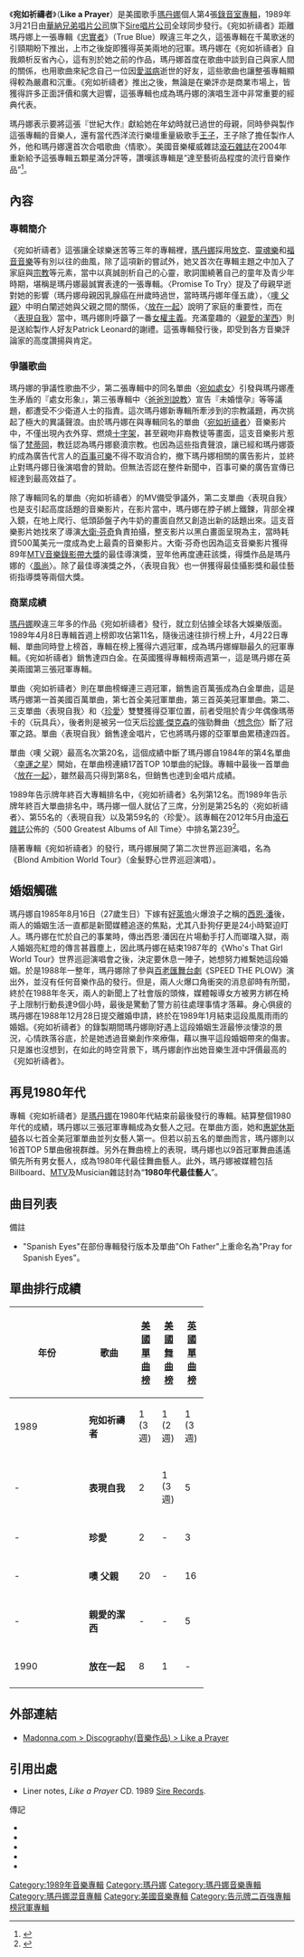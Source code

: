 {{noteTA
|1=zh-cn:麦当娜; zh-hk:麥當娜; zh-tw:瑪丹娜;
|G1=Show
}}
{{Infobox album| <!-- See Wikipedia:WikiProject_Albums -->
| Name        = 宛如祈禱者<br />Like a Prayer
| Type        = [[錄音室專輯|錄音室專輯]]
| Artist      = [[瑪丹娜|瑪丹娜]]
| Cover       = Madonna - Like a Prayer.jpg
| Released    = 1989年3月21日
| Recorded    = 1988年9月–1989年1月；{{flatlist|
*D&D Recording ([[紐約市|紐約市]])
*Ocean Way Recording ([[荷里活|荷里活]], [[California|California]])
}}
| Genre       = {{flatlist|
*[[流行音樂|流行音樂]]
*[[流行舞曲|流行舞曲]]
*[[流行搖滾|流行搖滾]]
}}
| Length      = 51:16
| Label       = {{flat list|
*[[Sire唱片公司|Sire唱片公司]] 
*[[華納兄弟唱片公司|華納兄弟唱片公司]]
}}
| Producer    = {{flat list|
*瑪丹娜
*Patrick Leonard
*[[Stephen_Bray|Stephen Bray]]
*[[王子_(音樂家)|Prince]]}}
| Last album  = ''[[You_Can_Dance|You Can Dance]]''<br/>(1987)|
| This album  = '''Like a Prayer'''<br/>(1989)|
| Next album  = ''[[屏息|I'm Breathless]]''<br/>(1990)|
| Misc        = {{Singles
  | Name           = 宛如祈禱者
  | Type           = Studio album
  | single 1       = "[[Like_a_Prayer_(歌曲)|宛如祈禱者 / Like a Prayer]]"
  | single 1 date  = 1989年3月3日
  | single 2       = "[[Express_Yourself_(麥當娜歌曲)|表現自我 / Express Yourself]]"
  | single 2 date  = 1989年5月9日
  | single 3       = "[[Cherish_(麥當娜歌曲)|珍愛 / Cherish]]"
  | single 3 date  = 1989年8月1日
  | single 4       = "[[Oh_Father|噢 父親 / Oh Father]]"
  | single 4 date  = 1989年10月24日
  | single 5       = "[[Dear_Jessie|親愛的潔西 / Dear Jessie]]"
  | single 5 date  = 1989年12月10日
  | single 6       = "[[Keep_It_Together_(麥當娜歌曲)|放在一起 / Keep It Together]]"
  | single 6 date  = 1990年1月30日
   }}
}}
《'''宛如祈禱者'''》（'''Like a Prayer'''）是美國歌手[[瑪丹娜|瑪丹娜]]個人第4張[[錄音室專輯|錄音室專輯]]，1989年3月21日由[[華納兄弟唱片公司|華納兄弟唱片公司]]旗下[[Sire唱片公司|Sire唱片公司]]全球同步發行。《宛如祈禱者》距離瑪丹娜上一張專輯《[[True_Blue|忠實者]]》（True Blue）睽違三年之久，這張專輯在千萬歌迷的引頸期盼下推出，上市之後旋即獲得英美兩地的冠軍。瑪丹娜在《宛如祈禱者》自我頗析反省內心，這有別於她之前的作品，瑪丹娜首度在歌曲中談到自己與家人間的關係，也用歌曲來紀念自己一位因[[愛滋病|愛滋病]]逝世的好友，這些歌曲也讓整張專輯顯得較為嚴肅和沉重。《宛如祈禱者》推出之後，無論是在樂評亦是商業市場上，皆獲得許多正面評價和廣大迴響，這張專輯也成為瑪丹娜的演唱生涯中非常重要的經典代表。

瑪丹娜表示要將這張『世紀大作』獻給她在年幼時就已過世的母親，同時參與製作這張專輯的音樂人，還有當代西洋流行樂壇重量級歌手[[王子_(音樂家)|王子]]，王子除了擔任製作人外，他和瑪丹娜還首次合唱歌曲〈情歌〉。美國音樂權威雜誌[[滾石雜誌|滾石雜誌]]在2004年重新給予這張專輯五顆星滿分評等，讚嘆該專輯是“達至藝術品程度的流行音樂作品”<ref>{{Cite web |url=http://www.rollingstone.com/music/artists/madonna/reviews |title=美國滾石雜誌官網瑪丹娜音樂作品評價列表 |accessdate=2015-02-22 |archive-date=2015-02-28 |archive-url=https://web.archive.org/web/20150228093943/http://www.rollingstone.com/music/artists/madonna/reviews |dead-url=yes }}</ref>。
==內容==
===專輯簡介===
《宛如祈禱者》這張讓全球樂迷苦等三年的專輯裡，[[瑪丹娜|瑪丹娜]]採用[[放克|放克]]、[[靈魂樂|靈魂樂]]和[[福音音樂|福音音樂]]等有別以往的曲風，除了這項新的嘗試外，她又首次在專輯主題之中加入了家庭與[[宗教|宗教]]等元素，當中以真誠剖析自己的心靈，歌詞圍繞著自己的童年及青少年時期，堪稱是瑪丹娜最誠實表達的一張專輯。〈Promise To Try〉提及了母親早逝對她的影響（瑪丹娜母親因乳腺癌在卅歲時過世，當時瑪丹娜年僅五歲），〈[[Oh_Father|噢 父親]]〉中明白闡述她與父親之間的關係，〈[[Keep_It_Together_(麥當娜歌曲)|放在一起]]〉說明了家庭的重要性，而在〈[[Express_Yourself_(麥當娜歌曲)|表現自我]]〉當中，瑪丹娜則呼籲了一番[[女權主義|女權主義]]。充滿童趣的〈[[Dear_Jessie|親愛的潔西]]〉則是送給製作人好友Patrick Leonard的謝禮。這張專輯發行後，即受到各方音樂評論家的高度讚揚與肯定。
===爭議歌曲===
瑪丹娜的爭議性歌曲不少，第二張專輯中的同名單曲〈[[Like_a_Virgin_(歌曲)|宛如處女]]〉引發與瑪丹娜產生矛盾的『處女形象』，第三張專輯中〈[[Papa_Don't_Preach|爸爸別說教]]〉宣告『未婚懷孕』等等議題，都遭受不少衛道人士的指責。這次瑪丹娜新專輯所牽涉到的宗教議題，再次挑起了極大的異議聲浪。由於瑪丹娜在與專輯同名的單曲〈[[Like_a_Prayer_(歌曲)|宛如祈禱者]]〉音樂影片中，不僅出現內衣外穿、燃燒[[十字架|十字架]]，甚至親吻非裔教徒等畫面，這支音樂影片惹惱了[[聖座|梵蒂岡]]，教廷認為瑪丹娜褻瀆宗教。也因為這些指責聲浪，讓已經和瑪丹娜簽約成為廣告代言人的[[百事可樂|百事可樂]]不得不取消合約，撤下瑪丹娜相關的廣告影片，並終止對瑪丹娜日後演唱會的贊助。但無法否認在整件新聞中，百事可樂的廣告宣傳已經達到最高效益了。

除了專輯同名的單曲〈宛如祈禱者〉的MV備受爭議外，第二支單曲〈表現自我〉也是支引起高度話題的音樂影片，在影片當中，瑪丹娜在脖子綁上鐵鍊，背部全裸入鏡，在地上爬行、低頭舔盤子內牛奶的畫面自然又創造出新的話題出來。這支音樂影片她找來了導演[[大卫·芬奇|大衛·芬奇]]負責拍攝，整支影片以黑白畫面呈現為主，當時耗資500萬美元一度成為史上最貴的音樂影片。大衛·芬奇也因為這支音樂影片獲得89年[[MTV音樂錄影帶大獎|MTV音樂錄影帶大獎]]的最佳導演獎，翌年他再度連莊該獎，得獎作品是瑪丹娜的〈[[Vogue_(歌曲)|風尚]]〉。除了最佳導演獎之外，〈表現自我〉也一併獲得最佳攝影獎和最佳藝術指導獎等兩個大獎。
===商業成績===
[[瑪丹娜|瑪丹娜]]睽違三年多的作品《宛如祈禱者》發行，就立刻佔據全球各大娛樂版面。1989年4月8日專輯首週上榜即攻佔第11名，隨後迅速往排行榜上升，4月22日專輯、單曲同時登上榜首，專輯在榜上獲得六週冠軍，成為瑪丹娜蟬聯最久的冠軍專輯。《宛如祈禱者》銷售達四白金。在英國獲得專輯榜兩週第一，這是瑪丹娜在英美兩國第三張冠軍專輯。

單曲〈宛如祈禱者〉則在單曲榜蟬連三週冠軍，銷售逾百萬張成為白金單曲，這是瑪丹娜第一首美國百萬單曲，第七首全美冠軍單曲，第三首英美冠軍單曲。第二、三支單曲〈表現自我〉和〈[[Cherish_(麥當娜歌曲)|珍愛]]〉雙雙獲得亞軍位置，前者受阻於青少年偶像瑪蒂卡的〈玩具兵〉，後者則是被另一位天后[[珍娜·傑克森|珍娜·傑克森]]的強勁舞曲〈[[Miss_You_Much|想念你]]〉斷了冠軍之路。單曲〈表現自我〉銷售達金唱片，它也將瑪丹娜的亞軍單曲累積達四首。

單曲〈噢 父親〉最高名次第20名，這個成績中斷了瑪丹娜自1984年的第4名單曲〈[[Lucky_Star_(歌曲)|幸運之星]]〉開始，在單曲榜連續17首TOP 10單曲的紀錄。專輯中最後一首單曲〈[[Keep_It_Together_(麥當娜歌曲)|放在一起]]〉，雖然最高只得到第8名，但銷售也達到金唱片成績。

1989年告示牌年終百大專輯排名中，《宛如祈禱者》名列第12名。而1989年告示牌年終百大單曲排名中，瑪丹娜一個人就佔了三席，分別是第25名的〈宛如祈禱者〉、第55名的〈表現自我〉以及第59名的〈珍愛〉。該專輯在2012年5月由[[滾石雜誌|滾石雜誌]]公佈的〈500 Greatest Albums of All Time〉中排名第239<ref>{{Cite web |url=http://www.rollingstone.com/music/lists/500-greatest-albums-of-all-time-20120531/the-eagles-the-eagles-20120524 |title=美國滾石雜誌官網音樂資料 |accessdate=2016-05-30 |archive-date=2017-03-07 |archive-url=https://web.archive.org/web/20170307091418/http://www.rollingstone.com/music/lists/500-greatest-albums-of-all-time-20120531/the-eagles-the-eagles-20120524 |dead-url=no }}</ref>。

隨著專輯《宛如祈禱者》的發行，瑪丹娜展開了第二次世界巡迴演唱，名為《Blond Ambition World Tour》（金髮野心世界巡迴演唱）。

==婚姻觸礁==
瑪丹娜自1985年8月16日（27歲生日）下嫁有[[好萊塢|好萊塢]]火爆浪子之稱的[[西恩·潘|西恩·潘]]後，兩人的婚姻生活一直都是新聞媒體追逐的焦點，尤其八卦狗仔更是24小時緊迫盯人。瑪丹娜在忙於自己的事業時，傳出西恩·潘因在片場動手打人而瑯璫入獄，兩人婚姻亮紅燈的傳言甚囂塵上，因此瑪丹娜在結束1987年的《Who's That Girl World Tour》世界巡迴演唱會之後，決定要休息一陣子，她想努力維繫她這段婚姻。於是1988年一整年，瑪丹娜除了參與[[百老匯|百老匯]][[舞台劇|舞台劇]]《SPEED THE PLOW》演出外，並沒有任何音樂作品的發行。但是，兩人火爆口角衝突的消息卻時有所聞，終於在1988年冬天，兩人的新聞上了社會版的頭條，媒體報導女方被男方綁在椅子上限制行動長達9個小時，最後是驚動了警方前往處理事情才落幕。身心俱疲的瑪丹娜在1988年12月28日提交離婚申請，終於在1989年1月結束這段風風雨雨的婚姻。《宛如祈禱者》的錄製期間瑪丹娜剛好遇上這段婚姻生涯最慘淡悽涼的景況，心情跌落谷底，於是她透過音樂創作來療傷，藉以撫平這段婚姻帶來的傷害。只是誰也沒想到，在如此的時空背景下，瑪丹娜創作出她音樂生涯中評價最高的《宛如祈禱者》。

==再見1980年代==
專輯《宛如祈禱者》是[[瑪丹娜|瑪丹娜]]在1980年代結束前最後發行的專輯。結算整個1980年代的成績，瑪丹娜以三張冠軍專輯成為女藝人之冠。在單曲方面，她和[[惠妮休斯頓|惠妮休斯頓]]各以七首全美冠軍單曲並列女藝人第一。但若以前五名的單曲而言，瑪丹娜則以16首TOP 5單曲傲視群雌。另外在舞曲榜上的表現，瑪丹娜也以9首冠軍舞曲遙遙領先所有男女藝人，成為1980年代最佳舞曲藝人。此外，瑪丹娜被媒體包括Billboard、[[MTV|MTV]]及Musician雜誌封為“'''1980年代最佳藝人'''”。

==曲目列表==
{{tracklist
| extra_column    = 製作人
| title1          = "Like a Prayer"
| writer1         = {{flatlist|
*[[麥當娜|Madonna]]
*Patrick Leonard
}}
| extra1          = {{flatlist|
*Madonna
*Leonard
}}
| length1         = 5:39
| title2          = "Express Yourself"
| writer2         = {{flatlist|
*Madonna
*Stephen Bray
}}
| extra2          = {{flatlist|
*Madonna
*Bray
}}
| length2         = 4:39
| title3          = "Love Song"
| note3           = with [[王子_(音樂家)|Prince]]
| writer3         = {{flatlist|
*Madonna
*[[王子_(音樂家)|Prince Rogers Nelson]]
}}
| extra3          = {{flatlist|
*Madonna
*Prince
}}
| length3         = 4:52
| title4          = "Till Death Do Us Part"
| writer4         = {{flatlist|
*Madonna
*Leonard
}}
| extra4          = {{flatlist|
*Madonna
*Leonard
}}
| length4         = 5:16
| title5          = "Promise to Try"
| writer5         = {{flatlist|
*Madonna
*Leonard
}}
| extra5          = {{flatlist|
*Madonna
*Leonard
}}
| length5         = 3:36
| title6          = "Cherish"
| writer6         = {{flatlist|
*Madonna
*Leonard
}}
| extra6          = {{flatlist|
*Madonna
*Leonard
}}
| length6         = 5:03
| title7          = "Dear Jessie"
| writer7         = {{flatlist|
*Madonna
*Leonard
}}
| extra7          = {{flatlist|
*Madonna
*Leonard
}}
| length7         = 4:20
| title8          = "Oh Father"
| writer8         = {{flatlist|
*Madonna
*Leonard
}}
| extra8          = {{flatlist|
*Madonna
*Leonard
}}
| length8         = 4:57
| title9          = "Keep It Together"
| writer9         = {{flatlist|
*Madonna
*Bray
}}
| extra9          = {{flatlist|
*Madonna
*Bray
}}
| length9         = 5:03
| title10         = "Spanish Eyes"
| writer10        = {{flatlist|
*Madonna
*Leonard
}}
| extra10         = {{flatlist|
*Madonna
*Leonard
}}
| length10        = 5:15
| title11         = "Act of Contrition"
| writer11        = {{flatlist|
*Madonna
*Leonard
}}
| extra11         = {{flatlist|
*Madonna
*Leonard
}}
| length11        = 2:19
}}

;備註
*"Spanish Eyes"在部份專輯發行版本及單曲"Oh Father"上重命名為"Pray for Spanish Eyes"。

==單曲排行成績==
{| class="wikitable" width="60%"
|-align=center
! width="6%"|年份
! width="24%"|歌曲
! width="10%"|[[Billboard_Hot_100|美國單曲榜]]
! width="10%"|[[告示牌舞曲排行榜|美國舞曲榜]]
! width="10%"|[[英國單曲排行榜|英國單曲榜]]
|- align=center
| 1989
| '''宛如祈禱者'''
| 1 (3週)
| 1 (2週)
| 1 (3週)
|-
|- align=center
| -
| '''表現自我'''
| 2
| 1 (3週)
| 5
|-
|- align=center
| -
| '''珍愛'''
| 2
| -
| 3
|-
|- align=center
| -
| '''噢 父親'''
| 20
| -
| 16
|-
|- align=center
| -
| '''親愛的潔西'''
| -
| -
| 5
|-
|- align=center
| 1990
| '''放在一起'''
| 8
| 1
| -
|-
|}

==外部連結==
*[https://web.archive.org/web/20110614080821/http://www.madonna.com/discography/index/album/albumId/4 Madonna.com > Discography(音樂作品) > Like a Prayer]
{{Madonna}}
{{瑪丹娜歌曲}}

==引用出處==
{{reflist|colwidth=30em}}
*Liner notes, ''Like a Prayer'' CD. 1989 [[Sire_Records|Sire Records]].

;傳記
{{refbegin}}
*{{citation
|last = Bego
|first = Mark
|title = ''Madonna: Blonde Ambition''
|publisher = Cooper Square Press
|year = 2000
|isbn = 978-0-8154-1051-5
|ref = harv
|postscript = <!--None-->
}}
*{{citation
|last=Kellner
|first=Douglas
|title=''Media Culture: Cultural Studies, Identity, and Politics Between the Modern and the Postmodern''
|publisher=Routledge
|year=1995
|isbn=0-415-10570-6
}}
*{{citation
  | last = St. Michael
  | first = Mick
  | title = ''Madonna 'talking': Madonna in Her Own Words''
  | year = 2004
  | publisher = Omnibus Press
  | isbn = 1-84449-418-7
 }}
*{{citation
|last=Semonche
|first=John E
|title=''Censoring sex: a historical journey through American media''
|publisher=Rowman & Littlefield
|year=2007
|isbn=0-7425-5132-6
}}
*{{citation
|last=Taraborrelli
|first=J. Randy 
|title=''Madonna: An Intimate Biography''
|publisher=[[Simon_&_Schuster|Simon & Schuster]]
|year=2002
|isbn=0-7432-2880-4
}}
{{refend}}

{{Authority control}}
{{DEFAULTSORT:Like A Prayer}}
[[Category:1989年音樂專輯|Category:1989年音樂專輯]]
[[Category:瑪丹娜|Category:瑪丹娜]]
[[Category:瑪丹娜音樂專輯|Category:瑪丹娜音樂專輯]]
[[Category:瑪丹娜混音專輯|Category:瑪丹娜混音專輯]]
[[Category:美國音樂專輯|Category:美國音樂專輯]]
[[Category:告示牌二百強專輯榜冠軍專輯|Category:告示牌二百強專輯榜冠軍專輯]]